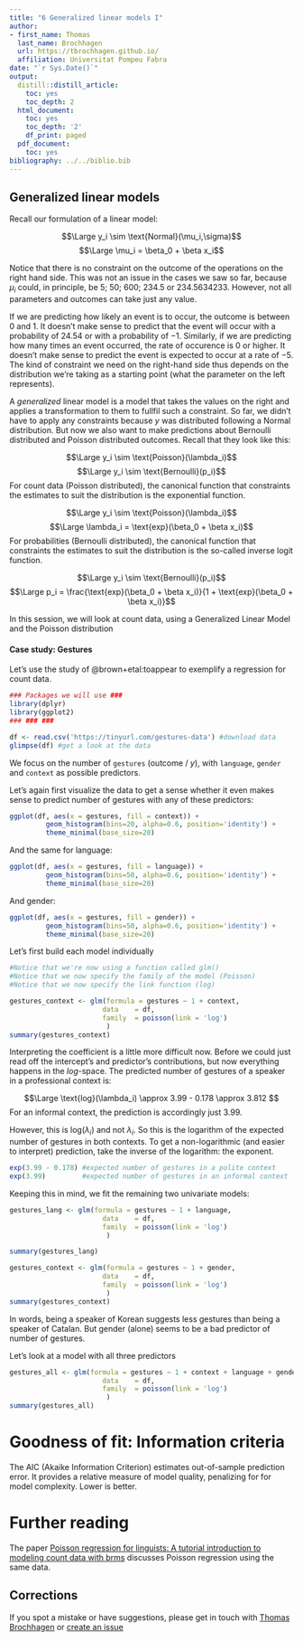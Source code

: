 ```yaml
---
title: "6 Generalized linear models I"
author:
- first_name: Thomas
  last_name: Brochhagen
  url: https://tbrochhagen.github.io/
  affiliation: Universitat Pompeu Fabra
date: "`r Sys.Date()`"
output:
  distill::distill_article:
    toc: yes
    toc_depth: 2
  html_document:
    toc: yes
    toc_depth: '2'
    df_print: paged
  pdf_document:
    toc: yes
bibliography: ../../biblio.bib
---
```


## Generalized linear models

Recall our formulation of a linear model:

$$\Large y_i \sim \text{Normal}(\mu_i,\sigma)$$
$$\Large \mu_i = \beta_0 + \beta x_i$$

Notice that there is no constraint on the outcome of the operations on the right hand side. This was not an issue in the cases we saw so far, because $\mu_i$ could, in principle, be 5; 50; 600; 234.5 or 234.5634233. However, not all parameters and outcomes can take just any value. 

If we are predicting how likely an event is to occur, the outcome is between $0$ and $1$. It doesn't make sense to predict that the event will occur with a probability of $24.54$ or with a probability of $-1$. Similarly, if we are predicting how many times an event occurred, the rate of occurence is $0$ or higher. It doesn't make sense to predict the event is expected to occur at a rate of $-5$. The kind of constraint we need on the right-hand side thus depends on the distribution we're taking as a starting point (what the parameter on the left represents). 

A *generalized* linear model is a model that takes the values on the right and applies a transformation to them to fullfil such a constraint. So far, we didn't have to apply any constraints because $y$ was distributed following a Normal distribution. But now we also want to make predictions about Bernoulli distributed and Poisson distributed outcomes. Recall that they look like this:

$$\Large y_i \sim \text{Poisson}(\lambda_i)$$
$$\Large y_i \sim \text{Bernoulli}(p_i)$$
For count data (Poisson distributed), the canonical function that constraints the estimates to suit the distribution is the exponential function.

$$\Large y_i \sim \text{Poisson}(\lambda_i)$$
$$\Large \lambda_i = \text{exp}(\beta_0 + \beta x_i)$$
For probabilities (Bernoulli distributed), the canonical function that constraints the estimates to suit the distribution is the so-called inverse logit function.

$$\Large y_i \sim \text{Bernoulli}(p_i)$$
$$\Large p_i = \frac{\text{exp}(\beta_0 + \beta x_i)}{1 + \text{exp}(\beta_0 + \beta x_i)}$$

In this session, we will look at count data, using a Generalized Linear Model and the Poisson distribution

#### Case study: Gestures 

Let's use the study of @brown+etal:toappear to exemplify a regression for count data. 


```r
### Packages we will use ###
library(dplyr)
library(ggplot2)
### ### ###

df <- read.csv('https://tinyurl.com/gestures-data') #download data
glimpse(df) #get a look at the data
```

We focus on the number of `gestures` (outcome / $y$), with `language`, `gender` and `context` as possible predictors.

Let's again first visualize the data to get a sense whether it even makes sense to predict number of gestures with any of these predictors:

```r
ggplot(df, aes(x = gestures, fill = context)) +
         geom_histogram(bins=20, alpha=0.6, position='identity') +
         theme_minimal(base_size=20)

```


And the same for language:

```r
ggplot(df, aes(x = gestures, fill = language)) +
         geom_histogram(bins=50, alpha=0.6, position='identity') +
         theme_minimal(base_size=20) 
```

And gender:

```r
ggplot(df, aes(x = gestures, fill = gender)) +
         geom_histogram(bins=50, alpha=0.6, position='identity') +
         theme_minimal(base_size=20) 
```

Let's first build each model individually

```r
#Notice that we're now using a function called glm()
#Notice that we now specify the family of the model (Poisson)
#Notice that we now specify the link function (log)

gestures_context <- glm(formula = gestures ~ 1 + context,
                       data    = df,
                       family  = poisson(link = 'log')
                        )
summary(gestures_context)
```

Interpreting the coefficient is a little more difficult now. Before we could just read off the intercept's and predictor's contributions, but now everything happens in the *log*-space. The predicted number of gestures of a speaker in a professional context is:

$$\Large \text{log}(\lambda_i) \approx 3.99 - 0.178 \approx 3.812 $$
For an informal context, the prediction is accordingly just $3.99$. 

However, this is $\text{log}(\lambda_i)$ and not $\lambda_i$. So this is the logarithm of the expected number of gestures in both contexts. To get a non-logarithmic (and easier to interpret) prediction, take the inverse of the logarithm: the exponent.

```r
exp(3.99 - 0.178) #expected number of gestures in a polite context
exp(3.99)         #expected number of gestures in an informal context
```

Keeping this in mind, we fit the remaining two univariate models:

```r
gestures_lang <- glm(formula = gestures ~ 1 + language,
                       data    = df,
                       family  = poisson(link = 'log')
                        )

summary(gestures_lang)

gestures_context <- glm(formula = gestures ~ 1 + gender,
                       data    = df,
                       family  = poisson(link = 'log')
                        )
summary(gestures_context)
```

In words, being a speaker of Korean suggests less gestures than being a speaker of Catalan. But gender (alone) seems to be a bad predictor of number of gestures. 

Let's look at a model with all three predictors

```r
gestures_all <- glm(formula = gestures ~ 1 + context + language + gender,
                       data    = df,
                       family  = poisson(link = 'log')
                        )
summary(gestures_all)
```

# Goodness of fit: Information criteria

The AIC (Akaike Information Criterion) estimates out-of-sample prediction error. It provides a relative measure of model quality, penalizing for for model complexity. Lower is better.


# Further reading

The paper [Poisson regression for linguists: A tutorial introduction to modeling count data with brms](https://osf.io/93kaf/) discusses Poisson regression using the same data.


## Corrections {.appendix}
If you spot a mistake or have suggestions, please get in touch with [Thomas Brochhagen](https://brochhagen.github.io) or [create an issue](https://github.com/metodesempirics/metodesempirics.github.io/issues/new)
